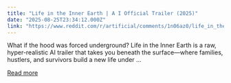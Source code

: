 ```yaml
---
title: "Life in the Inner Earth | A I Official Trailer (2025)"
date: "2025-08-25T23:34:12.000Z"
link: "https://www.reddit.com/r/artificial/comments/1n06az0/life_in_the_inner_earth_a_i_official_trailer_2025/"
---
```


What if the hood was forced underground? Life in the Inner Earth is a raw, hyper-realistic AI trailer that takes you beneath the surface—where families, hustlers, and survivors build a new life under ...

[Read more](https://www.reddit.com/r/artificial/comments/1n06az0/life_in_the_inner_earth_a_i_official_trailer_2025/)
